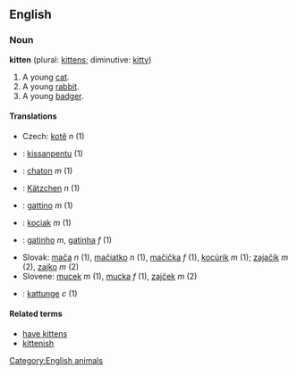 ==English==
===Noun===
'''kitten''' (plural: [[kittens]]; diminutive: [[kitty]])

#A young [[cat]].
#A young [[rabbit]].
#A young [[badger]].

====Translations====
*Czech: [[kotě]] ''n'' (1)
*{{fi}}: [[kissanpentu]] (1)
*{{fr}}: [[chaton]] ''m'' (1)
*{{de}}: [[Kätzchen]] ''n'' (1)
*{{it}}: [[gattino]] ''m'' (1)
*{{pl}}: [[kociak]] ''m'' (1)
*{{pt}}: [[gatinho]] ''m'', [[gatinha]] ''f'' (1)
*Slovak: [[mača]] ''n'' (1), [[mačiatko]] ''n'' (1), [[mačička]] ''f'' (1), [[kocúrik]] ''m'' (1); [[zajačik]] ''m'' (2), [[zajko]] ''m'' (2)
*Slovene: [[mucek]] ''m'' (1), [[mucka]] ''f'' (1), [[zajček]] ''m'' (2)
*{{sv}}: [[kattunge]] ''c'' (1)

====Related terms====
*[[have kittens]]
*[[kittenish]]

[[Category:English animals]]